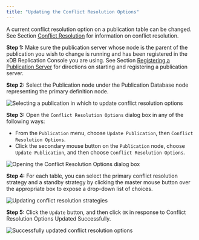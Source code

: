 ```yaml
---
title: "Updating the Conflict Resolution Options"
---
```


<div id="update_conflict_resolution_options" class="registered_link"></div>


A current conflict resolution option on a publication table can be changed. See Section [Conflict Resolution](../06_mmr_operation/06_conflict_resolution/#conflict_resolution) for information on conflict resolution.

**Step 1:** Make sure the publication server whose node is the parent of the publication you wish to change is running and has been registered in the xDB Replication Console you are using. See Section [Registering a Publication Server](../05_smr_operation/02_creating_publication/#registering_publication_server) for directions on starting and registering a publication server.

**Step 2:** Select the Publication node under the Publication Database node representing the primary definition node.

![Selecting a publication in which to update conflict resolution options](/../images/image169.png)

**Step 3:** Open the `Conflict Resolution Options` dialog box in any of the following ways:

-   From the `Publication` menu, choose `Update Publication`, then `Conflict Resolution Options`.
-   Click the secondary mouse button on the `Publication` node, choose `Update Publication`, and then choose `Conflict Resolution Options`.

![Opening the Conflict Resolution Options dialog box](/../images/image170.png)

**Step 4:** For each table, you can select the primary conflict resolution strategy and a standby strategy by clicking the master mouse button over the appropriate box to expose a drop-down list of choices.

![Updating conflict resolution strategies](/../images/image171.png)

**Step 5:** Click the `Update` button, and then click `OK` in response to Conflict Resolution Options Updated Successfully.

![Successfully updated conflict resolution options](/../images/image172.png)
